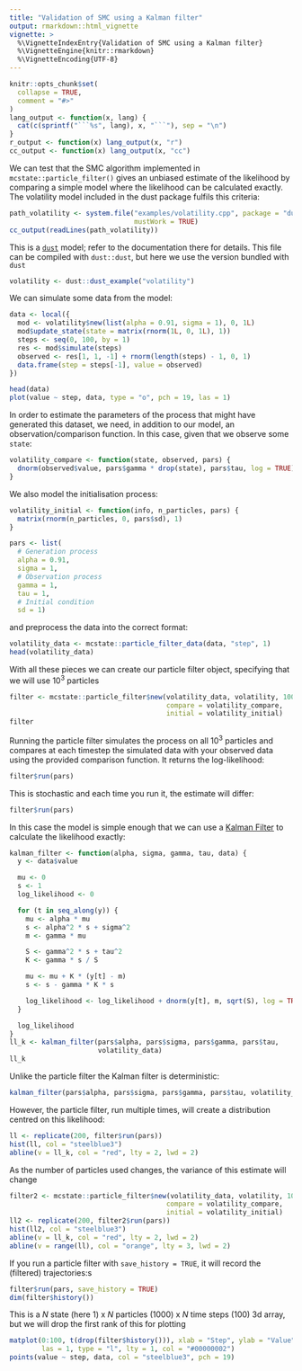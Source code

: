 ```yaml
---
title: "Validation of SMC using a Kalman filter"
output: rmarkdown::html_vignette
vignette: >
  %\VignetteIndexEntry{Validation of SMC using a Kalman filter}
  %\VignetteEngine{knitr::rmarkdown}
  %\VignetteEncoding{UTF-8}
---
```


```r
knitr::opts_chunk$set(
  collapse = TRUE,
  comment = "#>"
)
lang_output <- function(x, lang) {
  cat(c(sprintf("```%s", lang), x, "```"), sep = "\n")
}
r_output <- function(x) lang_output(x, "r")
cc_output <- function(x) lang_output(x, "cc")
```

We can test that the SMC algorithm implemented in `mcstate::particle_filter()`
gives an unbiased estimate of the likelihood by comparing a simple model where
the likelihood can be calculated exactly. The volatility model included in the
dust package fulfils this criteria:

```r
path_volatility <- system.file("examples/volatility.cpp", package = "dust",
                               mustWork = TRUE)
cc_output(readLines(path_volatility))
```

This is a [`dust`](https://mrc-ide.github.io/dust) model; refer to the documentation there for details.  This file can be compiled with `dust::dust`, but here we use the version bundled with `dust`

```r
volatility <- dust::dust_example("volatility")
```

We can simulate some data from the model:

```r
data <- local({
  mod <- volatility$new(list(alpha = 0.91, sigma = 1), 0, 1L)
  mod$update_state(state = matrix(rnorm(1L, 0, 1L), 1))
  steps <- seq(0, 100, by = 1)
  res <- mod$simulate(steps)
  observed <- res[1, 1, -1] + rnorm(length(steps) - 1, 0, 1)
  data.frame(step = steps[-1], value = observed)
})
```

```r
head(data)
plot(value ~ step, data, type = "o", pch = 19, las = 1)
```

In order to estimate the parameters of the process that might have generated this dataset, we need, in addition to our model, an observation/comparison function.  In this case, given that we observe some `state`:

```r
volatility_compare <- function(state, observed, pars) {
  dnorm(observed$value, pars$gamma * drop(state), pars$tau, log = TRUE)
}
```

We also model the initialisation process:

```r
volatility_initial <- function(info, n_particles, pars) {
  matrix(rnorm(n_particles, 0, pars$sd), 1)
}

pars <- list(
  # Generation process
  alpha = 0.91,
  sigma = 1,
  # Observation process
  gamma = 1,
  tau = 1,
  # Initial condition
  sd = 1)
```

and preprocess the data into the correct format:

```r
volatility_data <- mcstate::particle_filter_data(data, "step", 1)
head(volatility_data)
```

With all these pieces we can create our particle filter object, specifying that we will use $10^3$ particles

```r
filter <- mcstate::particle_filter$new(volatility_data, volatility, 1000,
                                       compare = volatility_compare,
                                       initial = volatility_initial)
filter
```

Running the particle filter simulates the process on all $10^3$ particles and compares at each timestep the simulated data with your observed data using the provided comparison function. It returns the log-likelihood:

```r
filter$run(pars)
```

This is stochastic and each time you run it, the estimate will differ:

```r
filter$run(pars)
```

In this case the model is simple enough that we can use a [Kalman Filter](https://en.wikipedia.org/wiki/Kalman_filter) to calculate the likelihood exactly:

```r
kalman_filter <- function(alpha, sigma, gamma, tau, data) {
  y <- data$value

  mu <- 0
  s <- 1
  log_likelihood <- 0

  for (t in seq_along(y)) {
    mu <- alpha * mu
    s <- alpha^2 * s + sigma^2
    m <- gamma * mu

    S <- gamma^2 * s + tau^2
    K <- gamma * s / S

    mu <- mu + K * (y[t] - m)
    s <- s - gamma * K * s

    log_likelihood <- log_likelihood + dnorm(y[t], m, sqrt(S), log = TRUE)
  }

  log_likelihood
}
ll_k <- kalman_filter(pars$alpha, pars$sigma, pars$gamma, pars$tau,
                      volatility_data)
ll_k
```

Unlike the particle filter the Kalman filter is deterministic:

```r
kalman_filter(pars$alpha, pars$sigma, pars$gamma, pars$tau, volatility_data)
```

However, the particle filter, run multiple times, will create a distribution centred on this likelihood:

```r
ll <- replicate(200, filter$run(pars))
hist(ll, col = "steelblue3")
abline(v = ll_k, col = "red", lty = 2, lwd = 2)
```

As the number of particles used changes, the variance of this estimate will change

```r
filter2 <- mcstate::particle_filter$new(volatility_data, volatility, 100,
                                       compare = volatility_compare,
                                       initial = volatility_initial)
ll2 <- replicate(200, filter2$run(pars))
hist(ll2, col = "steelblue3")
abline(v = ll_k, col = "red", lty = 2, lwd = 2)
abline(v = range(ll), col = "orange", lty = 3, lwd = 2)
```

If you run a particle filter with `save_history = TRUE`, it will record the (filtered) trajectories:s

```r
filter$run(pars, save_history = TRUE)
dim(filter$history())
```

This is a _N_ state (here 1) x _N_ particles (1000) x _N_ time steps (100) 3d array, but we will drop the first rank of this for plotting

```r
matplot(0:100, t(drop(filter$history())), xlab = "Step", ylab = "Value",
        las = 1, type = "l", lty = 1, col = "#00000002")
points(value ~ step, data, col = "steelblue3", pch = 19)
```

